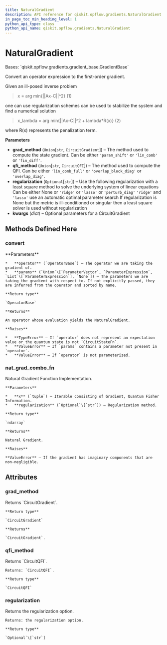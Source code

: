 ```yaml
---
title: NaturalGradient
description: API reference for qiskit.opflow.gradients.NaturalGradient
in_page_toc_min_heading_level: 1
python_api_type: class
python_api_name: qiskit.opflow.gradients.NaturalGradient
---
```


# NaturalGradient

<Class id="qiskit.opflow.gradients.NaturalGradient" isDedicatedPage={true} github="https://github.com/qiskit/qiskit/tree/stable/0.20/qiskit/opflow/gradients/natural_gradient.py" signature="NaturalGradient(grad_method='lin_comb', qfi_method='lin_comb_full', regularization=None, **kwargs)" modifiers="class">
  Bases: `qiskit.opflow.gradients.gradient_base.GradientBase`

  Convert an operator expression to the first-order gradient.

  Given an ill-posed inverse problem

  > x = arg min\{||Ax-C||^2} (1)

  one can use regularization schemes can be used to stabilize the system and find a numerical solution

  > x\_lambda = arg min\{||Ax-C||^2 + lambda\*R(x)} (2)

  where R(x) represents the penalization term.

  **Parameters**

  *   **grad\_method** (`Union`\[`str`, `CircuitGradient`]) – The method used to compute the state gradient. Can be either `'param_shift'` or `'lin_comb'` or `'fin_diff'`.
  *   **qfi\_method** (`Union`\[`str`, `CircuitQFI`]) – The method used to compute the QFI. Can be either `'lin_comb_full'` or `'overlap_block_diag'` or `'overlap_diag'`.
  *   **regularization** (`Optional`\[`str`]) – Use the following regularization with a least square method to solve the underlying system of linear equations Can be either None or `'ridge'` or `'lasso'` or `'perturb_diag'` `'ridge'` and `'lasso'` use an automatic optimal parameter search If regularization is None but the metric is ill-conditioned or singular then a least square solver is used without regularization
  *   **kwargs** (*dict*) – Optional parameters for a CircuitGradient

  ## Methods Defined Here

  ### convert

  <Function id="qiskit.opflow.gradients.NaturalGradient.convert" signature="NaturalGradient.convert(operator, params=None)">
    **Parameters**

    *   **operator** (`OperatorBase`) – The operator we are taking the gradient of.
    *   **params** (`Union`\[`ParameterVector`, `ParameterExpression`, `List`\[`ParameterExpression`], `None`]) – The parameters we are taking the gradient with respect to. If not explicitly passed, they are inferred from the operator and sorted by name.

    **Return type**

    `OperatorBase`

    **Returns**

    An operator whose evaluation yields the NaturalGradient.

    **Raises**

    *   **TypeError** – If `operator` does not represent an expectation value or the quantum state is not `CircuitStateFn`.
    *   **ValueError** – If `params` contains a parameter not present in `operator`.
    *   **ValueError** – If `operator` is not parameterized.
  </Function>

  ### nat\_grad\_combo\_fn

  <Function id="qiskit.opflow.gradients.NaturalGradient.nat_grad_combo_fn" signature="NaturalGradient.nat_grad_combo_fn(x, regularization=None)" modifiers="static">
    Natural Gradient Function Implementation.

    **Parameters**

    *   **x** (`tuple`) – Iterable consisting of Gradient, Quantum Fisher Information.
    *   **regularization** (`Optional`\[`str`]) – Regularization method.

    **Return type**

    `ndarray`

    **Returns**

    Natural Gradient.

    **Raises**

    **ValueError** – If the gradient has imaginary components that are non-negligible.
  </Function>

  ## Attributes

  ### grad\_method

  <Attribute id="qiskit.opflow.gradients.NaturalGradient.grad_method">
    Returns `CircuitGradient`.

    **Return type**

    `CircuitGradient`

    **Returns**

    `CircuitGradient`.
  </Attribute>

  ### qfi\_method

  <Attribute id="qiskit.opflow.gradients.NaturalGradient.qfi_method">
    Returns `CircuitQFI`.

    Returns: `CircuitQFI`.

    **Return type**

    `CircuitQFI`
  </Attribute>

  ### regularization

  <Attribute id="qiskit.opflow.gradients.NaturalGradient.regularization">
    Returns the regularization option.

    Returns: the regularization option.

    **Return type**

    `Optional`\[`str`]
  </Attribute>
</Class>

